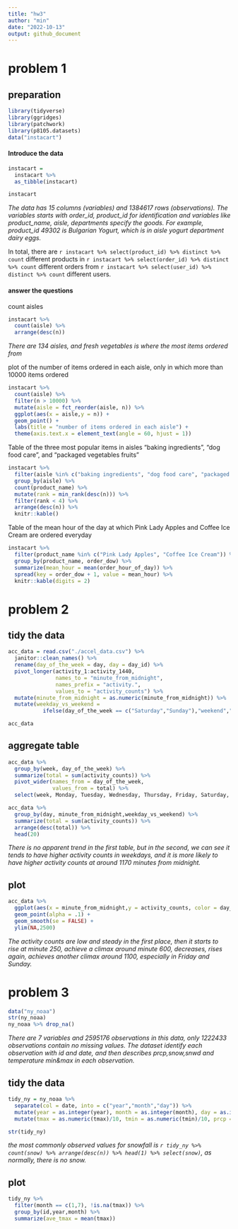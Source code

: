 ```yaml
---
title: "hw3"
author: "min"
date: "2022-10-13"
output: github_document
---
```

# problem 1

## preparation
```r
library(tidyverse)
library(ggridges)
library(patchwork)
library(p8105.datasets)
data("instacart")
```

#### Introduce the data
```r
instacart = 
  instacart %>% 
  as_tibble(instacart)

instacart
```
*The data has 15 columns (variables) and 1384617 rows (observations). The variables starts with order_id, product_id for identification and variables like product_name, aisle, departments specify the goods. For example, product_id 49302 is Bulgarian Yogurt, which is in aisle yogurt department dairy eggs.*

In total, there are `r instacart %>% select(product_id) %>% distinct %>% count` different products in `r instacart %>% select(order_id) %>% distinct %>% count` different orders from `r instacart %>% select(user_id) %>% distinct %>% count` different users.


#### answer the questions

count aisles
```r
instacart %>% 
  count(aisle) %>% 
  arrange(desc(n))
```
*There are 134 aisles, and fresh vegetables is where the most items ordered from*

plot of the number of items ordered in each aisle, only in which more than 10000 items ordered
```r
instacart %>% 
  count(aisle) %>% 
  filter(n > 10000) %>% 
  mutate(aisle = fct_reorder(aisle, n)) %>% 
  ggplot(aes(x = aisle,y = n)) + 
  geom_point() + 
  labs(title = "number of items ordered in each aisle") +
  theme(axis.text.x = element_text(angle = 60, hjust = 1))
```

Table of the three most popular items in aisles “baking ingredients”, “dog food care”, and “packaged vegetables fruits”
```r
instacart %>% 
  filter(aisle %in% c("baking ingredients", "dog food care", "packaged vegetables fruits")) %>% 
  group_by(aisle) %>% 
  count(product_name) %>% 
  mutate(rank = min_rank(desc(n))) %>% 
  filter(rank < 4) %>% 
  arrange(desc(n)) %>%
  knitr::kable()
```

Table of the mean hour of the day at which Pink Lady Apples and Coffee Ice Cream are ordered everyday
```r
instacart %>%
  filter(product_name %in% c("Pink Lady Apples", "Coffee Ice Cream")) %>%
  group_by(product_name, order_dow) %>%
  summarize(mean_hour = mean(order_hour_of_day)) %>%
  spread(key = order_dow + 1, value = mean_hour) %>%
  knitr::kable(digits = 2)
```

# problem 2

## tidy the data
```r
acc_data = read.csv("./accel_data.csv") %>% 
  janitor::clean_names() %>% 
  rename(day_of_the_week = day, day = day_id) %>% 
  pivot_longer(activity_1:activity_1440,
               names_to = "minute_from_midnight",
               names_prefix = "activity.",
               values_to = "activity_counts") %>% 
  mutate(minute_from_midnight = as.numeric(minute_from_midnight)) %>% 
  mutate(weekday_vs_weekend = 
           ifelse(day_of_the_week == c("Saturday","Sunday"),"weekend","weekday"))

acc_data
```


## aggregate table
```r
acc_data %>% 
  group_by(week, day_of_the_week) %>% 
  summarize(total = sum(activity_counts)) %>% 
  pivot_wider(names_from = day_of_the_week,
              values_from = total) %>% 
  select(week, Monday, Tuesday, Wednesday, Thursday, Friday, Saturday, Sunday)

acc_data %>% 
  group_by(day, minute_from_midnight,weekday_vs_weekend) %>% 
  summarize(total = sum(activity_counts)) %>% 
  arrange(desc(total)) %>% 
  head(20)
```
*There is no apparent trend in the first table, but in the second, we can see it tends to have higher activity counts in weekdays, and it is more likely to have higher activity counts at around 1170 minutes from midnight.*

## plot
```r
acc_data %>% 
  ggplot(aes(x = minute_from_midnight,y = activity_counts, color = day_of_the_week)) +
  geom_point(alpha = .1) +
  geom_smooth(se = FALSE) +
  ylim(NA,2500)
```
*The activity counts are low and steady in the first place, then it starts to rise at minute 250, achieve a climax around minute 600, decreases, rises again, achieves another climax around 1100, especially in Friday and Sunday.*

# problem 3

```r
data("ny_noaa")
str(ny_noaa)
ny_noaa %>% drop_na()
```
*There are 7 variables and 2595176 observations in this data, only 1222433 observations contain no missing values. The dataset identify each observation with id and date, and then describes prcp,snow,snwd and temperature min&max in each observation.*

## tidy the data
```r
tidy_ny = ny_noaa %>% 
  separate(col = date, into = c("year","month","day")) %>% 
  mutate(year = as.integer(year), month = as.integer(month), day = as.integer(day)) %>%
  mutate(tmax = as.numeric(tmax)/10, tmin = as.numeric(tmin)/10, prcp = prcp/10)

str(tidy_ny)
```
*the most commonly observed values for snowfall is `r tidy_ny %>% count(snow) %>% arrange(desc(n)) %>% head(1) %>% select(snow)`, as normally, there is no snow.*

## plot
```r
tidy_ny %>% 
  filter(month == c(1,7), !is.na(tmax)) %>% 
  group_by(id,year,month) %>% 
  summarize(ave_tmax = mean(tmax))
  
```

